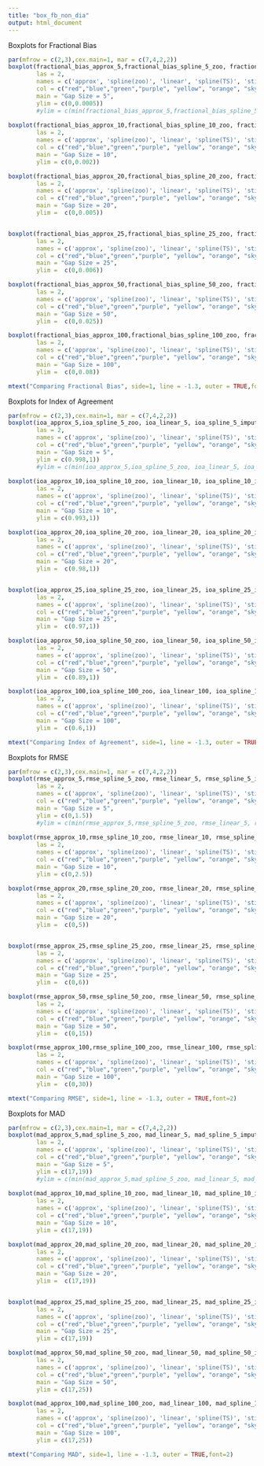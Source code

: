 ```yaml
---
title: "box_fb_non_dia"
output: html_document
---
```


Boxplots for Fractional Bias
```r
par(mfrow = c(2,3),cex.main=1, mar = c(7,4,2,2))
boxplot(fractional_bias_approx_5,fractional_bias_spline_5_zoo, fractional_bias_linear_5, fractional_bias_spline_5_imputeTS, fractional_bias_stine_5, fractional_bias_kalman_5, fractional_bias_locf_5,
        las = 2,
        names = c('approx', 'spline(zoo)', 'linear', 'spline(TS)', 'stine', 'kalman', 'locf'),
        col = c("red","blue","green","purple", "yellow", "orange", "sky blue"),
        main = "Gap Size = 5",
        ylim = c(0,0.0005))
        #ylim = c(min(fractional_bias_approx_5,fractional_bias_spline_5_zoo, fractional_bias_linear_5, fractional_bias_spline_5_imputeTS, fractional_bias_stine_5, fractional_bias_kalman_5, fractional_bias_locf_5), max(fractional_bias_approx_5,fractional_bias_spline_5_zoo, fractional_bias_linear_5, fractional_bias_spline_5_imputeTS, fractional_bias_stine_5, fractional_bias_kalman_5, fractional_bias_locf_5))
      
boxplot(fractional_bias_approx_10,fractional_bias_spline_10_zoo, fractional_bias_linear_10, fractional_bias_spline_10_imputeTS, fractional_bias_stine_10, fractional_bias_kalman_10, fractional_bias_locf_10,
        las = 2,
        names = c('approx', 'spline(zoo)', 'linear', 'spline(TS)', 'stine', 'kalman', 'locf'),
        col = c("red","blue","green","purple", "yellow", "orange", "sky blue"),
        main = "Gap Size = 10",
        ylim = c(0,0.002))

boxplot(fractional_bias_approx_20,fractional_bias_spline_20_zoo, fractional_bias_linear_20, fractional_bias_spline_20_imputeTS, fractional_bias_stine_20, fractional_bias_kalman_20, fractional_bias_locf_20,
        las = 2,
        names = c('approx', 'spline(zoo)', 'linear', 'spline(TS)', 'stine', 'kalman', 'locf'),
        col = c("red","blue","green","purple", "yellow", "orange", "sky blue"),
        main = "Gap Size = 20",
        ylim =  c(0,0.005))


boxplot(fractional_bias_approx_25,fractional_bias_spline_25_zoo, fractional_bias_linear_25, fractional_bias_spline_25_imputeTS, fractional_bias_stine_25, fractional_bias_kalman_25, fractional_bias_locf_25,
        las = 2,
        names = c('approx', 'spline(zoo)', 'linear', 'spline(TS)', 'stine', 'kalman', 'locf'),
        col = c("red","blue","green","purple", "yellow", "orange", "sky blue"),
        main = "Gap Size = 25",
        ylim =  c(0,0.006))

boxplot(fractional_bias_approx_50,fractional_bias_spline_50_zoo, fractional_bias_linear_50, fractional_bias_spline_50_imputeTS, fractional_bias_stine_50, fractional_bias_kalman_50, fractional_bias_locf_50,
        las = 2,
        names = c('approx', 'spline(zoo)', 'linear', 'spline(TS)', 'stine', 'kalman', 'locf'),
        col = c("red","blue","green","purple", "yellow", "orange", "sky blue"),
        main = "Gap Size = 50",
        ylim =  c(0,0.025))

boxplot(fractional_bias_approx_100,fractional_bias_spline_100_zoo, fractional_bias_linear_100, fractional_bias_spline_100_imputeTS, fractional_bias_stine_100, fractional_bias_kalman_100, fractional_bias_locf_100,
        las = 2,
        names = c('approx', 'spline(zoo)', 'linear', 'spline(TS)', 'stine', 'kalman', 'locf'),
        col = c("red","blue","green","purple", "yellow", "orange", "sky blue"),
        main = "Gap Size = 100",
        ylim =  c(0,0.08))

mtext("Comparing Fractional Bias", side=1, line = -1.3, outer = TRUE,font=2)
```

Boxplots for Index of Agreement
```r
par(mfrow = c(2,3),cex.main=1, mar = c(7,4,2,2))
boxplot(ioa_approx_5,ioa_spline_5_zoo, ioa_linear_5, ioa_spline_5_imputeTS, ioa_stine_5, ioa_kalman_5, ioa_locf_5,
        las = 2,
        names = c('approx', 'spline(zoo)', 'linear', 'spline(TS)', 'stine', 'kalman', 'locf'),
        col = c("red","blue","green","purple", "yellow", "orange", "sky blue"),
        main = "Gap Size = 5",
        ylim = c(0.998,1))
        #ylim = c(min(ioa_approx_5,ioa_spline_5_zoo, ioa_linear_5, ioa_spline_5_imputeTS, ioa_stine_5, ioa_kalman_5, ioa_locf_5), max(ioa_approx_5,ioa_spline_5_zoo, ioa_linear_5, ioa_spline_5_imputeTS, ioa_stine_5, ioa_kalman_5, ioa_locf_5)))
      
boxplot(ioa_approx_10,ioa_spline_10_zoo, ioa_linear_10, ioa_spline_10_imputeTS, ioa_stine_10, ioa_kalman_10, ioa_locf_10,
        las = 2,
        names = c('approx', 'spline(zoo)', 'linear', 'spline(TS)', 'stine', 'kalman', 'locf'),
        col = c("red","blue","green","purple", "yellow", "orange", "sky blue"),
        main = "Gap Size = 10",
        ylim = c(0.993,1))

boxplot(ioa_approx_20,ioa_spline_20_zoo, ioa_linear_20, ioa_spline_20_imputeTS, ioa_stine_20, ioa_kalman_20, ioa_locf_20,
        las = 2,
        names = c('approx', 'spline(zoo)', 'linear', 'spline(TS)', 'stine', 'kalman', 'locf'),
        col = c("red","blue","green","purple", "yellow", "orange", "sky blue"),
        main = "Gap Size = 20",
        ylim =  c(0.98,1))


boxplot(ioa_approx_25,ioa_spline_25_zoo, ioa_linear_25, ioa_spline_25_imputeTS, ioa_stine_25, ioa_kalman_25, ioa_locf_25,
        las = 2,
        names = c('approx', 'spline(zoo)', 'linear', 'spline(TS)', 'stine', 'kalman', 'locf'),
        col = c("red","blue","green","purple", "yellow", "orange", "sky blue"),
        main = "Gap Size = 25",
        ylim =  c(0.97,1))

boxplot(ioa_approx_50,ioa_spline_50_zoo, ioa_linear_50, ioa_spline_50_imputeTS, ioa_stine_50, ioa_kalman_50, ioa_locf_50,
        las = 2,
        names = c('approx', 'spline(zoo)', 'linear', 'spline(TS)', 'stine', 'kalman', 'locf'),
        col = c("red","blue","green","purple", "yellow", "orange", "sky blue"),
        main = "Gap Size = 50",
        ylim =  c(0.89,1))

boxplot(ioa_approx_100,ioa_spline_100_zoo, ioa_linear_100, ioa_spline_100_imputeTS, ioa_stine_100, ioa_kalman_100, ioa_locf_100,
        las = 2,
        names = c('approx', 'spline(zoo)', 'linear', 'spline(TS)', 'stine', 'kalman', 'locf'),
        col = c("red","blue","green","purple", "yellow", "orange", "sky blue"),
        main = "Gap Size = 100",
        ylim =  c(0.6,1))

mtext("Comparing Index of Agreement", side=1, line = -1.3, outer = TRUE,font=2)
```

Boxplots for RMSE
```r
par(mfrow = c(2,3),cex.main=1, mar = c(7,4,2,2))
boxplot(rmse_approx_5,rmse_spline_5_zoo, rmse_linear_5, rmse_spline_5_imputeTS, rmse_stine_5, rmse_kalman_5, rmse_locf_5,
        las = 2,
        names = c('approx', 'spline(zoo)', 'linear', 'spline(TS)', 'stine', 'kalman', 'locf'),
        col = c("red","blue","green","purple", "yellow", "orange", "sky blue"),
        main = "Gap Size = 5",
        ylim = c(0,1.5))
        #ylim = c(min(rmse_approx_5,rmse_spline_5_zoo, rmse_linear_5, rmse_spline_5_imputeTS, rmse_stine_5, rmse_kalman_5, rmse_locf_5), max(rmse_approx_5,rmse_spline_5_zoo, rmse_linear_5, rmse_spline_5_imputeTS, rmse_stine_5, rmse_kalman_5, rmse_locf_5)))
      
boxplot(rmse_approx_10,rmse_spline_10_zoo, rmse_linear_10, rmse_spline_10_imputeTS, rmse_stine_10, rmse_kalman_10, rmse_locf_10,
        las = 2,
        names = c('approx', 'spline(zoo)', 'linear', 'spline(TS)', 'stine', 'kalman', 'locf'),
        col = c("red","blue","green","purple", "yellow", "orange", "sky blue"),
        main = "Gap Size = 10",
        ylim = c(0,2.5))

boxplot(rmse_approx_20,rmse_spline_20_zoo, rmse_linear_20, rmse_spline_20_imputeTS, rmse_stine_20, rmse_kalman_20, rmse_locf_20,
        las = 2,
        names = c('approx', 'spline(zoo)', 'linear', 'spline(TS)', 'stine', 'kalman', 'locf'),
        col = c("red","blue","green","purple", "yellow", "orange", "sky blue"),
        main = "Gap Size = 20",
        ylim =  c(0,5))


boxplot(rmse_approx_25,rmse_spline_25_zoo, rmse_linear_25, rmse_spline_25_imputeTS, rmse_stine_25, rmse_kalman_25, rmse_locf_25,
        las = 2,
        names = c('approx', 'spline(zoo)', 'linear', 'spline(TS)', 'stine', 'kalman', 'locf'),
        col = c("red","blue","green","purple", "yellow", "orange", "sky blue"),
        main = "Gap Size = 25",
        ylim =  c(0,6))

boxplot(rmse_approx_50,rmse_spline_50_zoo, rmse_linear_50, rmse_spline_50_imputeTS, rmse_stine_50, rmse_kalman_50, rmse_locf_50,
        las = 2,
        names = c('approx', 'spline(zoo)', 'linear', 'spline(TS)', 'stine', 'kalman', 'locf'),
        col = c("red","blue","green","purple", "yellow", "orange", "sky blue"),
        main = "Gap Size = 50",
        ylim =  c(0,15))

boxplot(rmse_approx_100,rmse_spline_100_zoo, rmse_linear_100, rmse_spline_100_imputeTS, rmse_stine_100, rmse_kalman_100, rmse_locf_100,
        las = 2,
        names = c('approx', 'spline(zoo)', 'linear', 'spline(TS)', 'stine', 'kalman', 'locf'),
        col = c("red","blue","green","purple", "yellow", "orange", "sky blue"),
        main = "Gap Size = 100",
        ylim =  c(0,30))

mtext("Comparing RMSE", side=1, line = -1.3, outer = TRUE,font=2)
```

Boxplots for MAD
```r
par(mfrow = c(2,3),cex.main=1, mar = c(7,4,2,2))
boxplot(mad_approx_5,mad_spline_5_zoo, mad_linear_5, mad_spline_5_imputeTS, mad_stine_5, mad_kalman_5, mad_locf_5,
        las = 2,
        names = c('approx', 'spline(zoo)', 'linear', 'spline(TS)', 'stine', 'kalman', 'locf'),
        col = c("red","blue","green","purple", "yellow", "orange", "sky blue"),
        main = "Gap Size = 5",
        ylim = c(17,19))
        #ylim = c(min(mad_approx_5,mad_spline_5_zoo, mad_linear_5, mad_spline_5_imputeTS, mad_stine_5, mad_kalman_5, mad_locf_5), max(mad_approx_5,mad_spline_5_zoo, mad_linear_5, mad_spline_5_imputeTS, mad_stine_5, mad_kalman_5, mad_locf_5)))
      
boxplot(mad_approx_10,mad_spline_10_zoo, mad_linear_10, mad_spline_10_imputeTS, mad_stine_10, mad_kalman_10, mad_locf_10,
        las = 2,
        names = c('approx', 'spline(zoo)', 'linear', 'spline(TS)', 'stine', 'kalman', 'locf'),
        col = c("red","blue","green","purple", "yellow", "orange", "sky blue"),
        main = "Gap Size = 10",
        ylim = c(17,19))

boxplot(mad_approx_20,mad_spline_20_zoo, mad_linear_20, mad_spline_20_imputeTS, mad_stine_20, mad_kalman_20, mad_locf_20,
        las = 2,
        names = c('approx', 'spline(zoo)', 'linear', 'spline(TS)', 'stine', 'kalman', 'locf'),
        col = c("red","blue","green","purple", "yellow", "orange", "sky blue"),
        main = "Gap Size = 20",
        ylim =  c(17,19))


boxplot(mad_approx_25,mad_spline_25_zoo, mad_linear_25, mad_spline_25_imputeTS, mad_stine_25, mad_kalman_25, mad_locf_25,
        las = 2,
        names = c('approx', 'spline(zoo)', 'linear', 'spline(TS)', 'stine', 'kalman', 'locf'),
        col = c("red","blue","green","purple", "yellow", "orange", "sky blue"),
        main = "Gap Size = 25",
        ylim = c(17,19))

boxplot(mad_approx_50,mad_spline_50_zoo, mad_linear_50, mad_spline_50_imputeTS, mad_stine_50, mad_kalman_50, mad_locf_50,
        las = 2,
        names = c('approx', 'spline(zoo)', 'linear', 'spline(TS)', 'stine', 'kalman', 'locf'),
        col = c("red","blue","green","purple", "yellow", "orange", "sky blue"),
        main = "Gap Size = 50",
        ylim = c(17,25))

boxplot(mad_approx_100,mad_spline_100_zoo, mad_linear_100, mad_spline_100_imputeTS, mad_stine_100, mad_kalman_100, mad_locf_100,
        las = 2,
        names = c('approx', 'spline(zoo)', 'linear', 'spline(TS)', 'stine', 'kalman', 'locf'),
        col = c("red","blue","green","purple", "yellow", "orange", "sky blue"),
        main = "Gap Size = 100",
        ylim = c(17,25))

mtext("Comparing MAD", side=1, line = -1.3, outer = TRUE,font=2)
```


